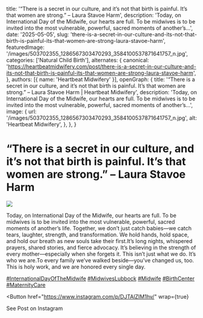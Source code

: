   title: '“There is a secret in our culture, and it’s not that birth is painful. It’s that women are strong.” – Laura Stavoe Harm',
  description: 'Today, on International Day of the Midwife, our hearts are full. To be midwives is to be invited into the most vulnerable, powerful, sacred moments of another’s...',
  date: '2025-05-05',
  slug: 'there-is-a-secret-in-our-culture-and-its-not-that-birth-is-painful-its-that-women-are-strong-laura-stavoe-harm',
  featuredImage: '/images/503702355_1286567303470293_3584100537871641757_n.jpg',
  categories: ['Natural Child Birth'],
  alternates: {
    canonical: 'https://heartbeatmidwifery.com/post/there-is-a-secret-in-our-culture-and-its-not-that-birth-is-painful-its-that-women-are-strong-laura-stavoe-harm',
  },
  authors: [{ name: 'Heartbeat Midwifery' }],
  openGraph: {
    title: '“There is a secret in our culture, and it’s not that birth is painful. It’s that women are strong.” – Laura Stavoe Harm | Heartbeat Midwifery',
    description: 'Today, on International Day of the Midwife, our hearts are full. To be midwives is to be invited into the most vulnerable, powerful, sacred moments of another’s...',
    image: {
      url: '/images/503702355_1286567303470293_3584100537871641757_n.jpg',
      alt: 'Heartbeat Midwifery',
    },
  },
}


# “There is a secret in our culture, and it’s not that birth is painful. It’s that women are strong.” – Laura Stavoe Harm

<Image
  src="/images/503702355_1286567303470293_3584100537871641757_n.jpg"
  size="large"
  wrap={true}
/>

Today, on International Day of the Midwife, our hearts are full. To be midwives is to be invited into the most vulnerable, powerful, sacred moments of another’s life. Together, we don’t just catch babies—we catch tears, laughter, strength, and transformation. We hold hands, hold space, and hold our breath as new souls take their first.It’s long nights, whispered prayers, shared stories, and fierce advocacy. It’s believing in the strength of every mother—especially when she forgets it. This isn’t just what we do. It’s who we are.To every family we’ve walked beside—you’ve changed us, too. This is holy work, and we are honored every single day.

[#InternationalDayOfTheMidwife](https://www.instagram.com/explore/tags/internationaldayofthemidwife/) [#MidwivesLubbock](https://www.instagram.com/explore/tags/midwiveslubbock/) [#Midwife](https://www.instagram.com/explore/tags/midwife/) [#BirthCenter](https://www.instagram.com/explore/tags/birthcenter/) [#MaternityCare](https://www.instagram.com/explore/tags/maternitycare/)

<Button
  href="https://www.instagram.com/p/DJTAlZIM1hv/"
  wrap={true}
>
  See Post on Instagram
</Button>
